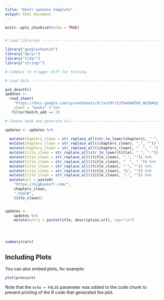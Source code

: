 ```yaml
---
title: "bbofr updates template"
output: html_document
---
```


```r
knitr::opts_chunk$set(echo = TRUE)


# Load libraries ----------------------------------------------------------

library("googlesheets4")
library("dplyr")
library("tidyr")
library("stringr")

# Comment to trigger diff for testing.

# Load data ---------------------------------------------------------------

gs4_deauth()
updates <-
  read_sheet(
    "https://docs.google.com/spreadsheets/d/1vufdtrIzF5wbkWZUG_HGIBAXpT1C4joPx2qTh5aYzDg",
    sheet = "books" ) %>% 
   filter(batch_add == 2)

# Choose book and generate url-------------------------------------------------------------

updates <- updates %>% 
 
  mutate(chapters_clean = str_replace_all(str_to_lower(chapters), " ", "-")) %>% 
  mutate(chapters_clean = str_replace_all((chapters_clean), ",", "")) %>% 
  mutate(chapters_clean = str_replace_all((chapters_clean), "  ", " ")) %>% 
  mutate(title_clean = str_replace_all(str_to_lower(title), " ", "-")) %>% 
  mutate(title_clean = str_replace_all((title_clean), ",", "")) %>% 
  mutate(title_clean = str_replace_all((title_clean), "  ", " ")) %>% 
  mutate(title_clean = str_replace_all((title_clean), "'", "")) %>% 
  mutate(title_clean = str_replace_all((title_clean), "&", "")) %>% 
  mutate(title_clean = str_replace_all((title_clean), ":", "")) %>% 
  mutate(url = paste0(
    "https://bigbookofr.com/",
    chapters_clean,
    ".html#",
    title_clean))


updates <-
    updates %>%
    mutate(entry = paste(title, description,url), sep="\n")





```


```r
summary(cars)
```

## Including Plots

You can also embed plots, for example:

```r
plot(pressure)
```

Note that the `echo = FALSE` parameter was added to the code chunk to prevent printing of the R code that generated the plot.
